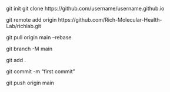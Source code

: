 
git init
git clone https://github.com/username/username.github.io

git remote add origin https://github.com/Rich-Molecular-Health-Lab/richlab.git

git pull origin main --rebase

git branch -M main

git add .

git commit -m "first commit"

git push origin main